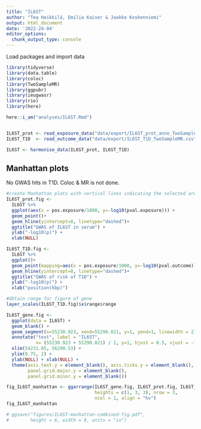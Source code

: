 ---
title: "IL6ST"
author: "Tea Heikkilä, Emilia Kaiser & Jaakko Koskenniemi"
output: html_document
date: '2022-24-04'
editor_options:
  chunk_output_type: console
---

  Load packages and import data
```{r}
library(tidyverse)
library(data.table)
library(coloc)
library(TwoSampleMR)
library(ggpubr)
library(ieugwasr)
library(rio)
library(here)

here::i_am("analyses/IL6ST.Rmd")


IL6ST_prot <- read_exposure_data("data/export/IL6ST_prot_anno_TwoSampleMR.csv", sep=",")
IL6ST_T1D  <- read_outcome_data("data/export/IL6ST_T1D_TwoSampleMR.csv", sep=",")

IL6ST <- harmonise_data(IL6ST_prot, IL6ST_T1D)

```

## Manhattan plots

No GWAS hits in T1D. Coloc & MR is not done.
```{r}
#create Manhattan plots with vertical lines indicating the selected area (see below 2.4)
IL6ST_prot.fig <-
  IL6ST %>%
  ggplot(aes(x = pos.exposure/1000, y=-log10(pval.exposure))) +
  geom_point()+
  geom_hline(yintercept=8, linetype="dashed")+
  ggtitle("GWAS of IL6ST in serum") +
  ylab("-log10(p)") +
  xlab(NULL)

IL6ST_T1D.fig <-
  IL6ST %>%
  ggplot()+
  geom_point(mapping=aes(x = pos.exposure/1000, y=-log10(pval.outcome))) +
  geom_hline(yintercept=8, linetype="dashed")+
  ggtitle("GWAS of risk of T1D") +
  ylab("-log10(p)") +
  xlab("position(kbp)")

#Obtain range for figure of gene
layer_scales(IL6ST_T1D.fig)$x$range$range

IL6ST_gene.fig <-
  ggplot(data = IL6ST) +
  geom_blank() +
  geom_segment(x=55230.923, xend=55290.821, y=1, yend=1, linewidth = 2) +
  annotate("text", label = "IL6ST",
           x= (55230.923 + 55290.821) / 2, y=1, hjust = 0.5, vjust = -1) +
  xlim(54231.05, 56290.53) +
  ylim(0.75, 2) +
  ylab(NULL) + xlab(NULL) +
  theme(axis.text.y = element_blank(), axis.ticks.y = element_blank(),
        panel.grid.major.y = element_blank(),
        panel.grid.minor.y = element_blank())

fig_IL6ST_manhattan <- ggarrange(IL6ST_gene.fig, IL6ST_prot.fig, IL6ST_T1D.fig,
                                 heights = c(1, 3, 3), nrow = 3,
                                 ncol = 1, align = "hv")
fig_IL6ST_manhattan

# ggsave("figures/IL6ST-manhattan-combined-fig.pdf",
#        height = 6, width = 8, units = "in")
```


